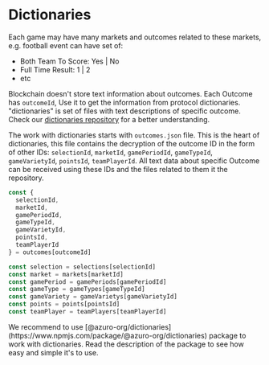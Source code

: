 
# Dictionaries

Each game may have many markets and outcomes related to these markets, e.g. football event can have set of:

- Both Team To Score: Yes | No
- Full Time Result: 1 | 2
- etc

Blockchain doesn't store text information about outcomes. Each Outcome has `outcomeId`, Use it to get the information from
protocol dictionaries. "dictionaries" is set of files with text descriptions of specific outcome. Check our
[dictionaries repository](https://github.com/Azuro-protocol/dictionaries/tree/main/dictionaries) for a better understanding.

The work with dictionaries starts with `outcomes.json` file. This is the heart of dictionaries, this file contains the
decryption of the outcome ID in the form of other IDs: `selectionId`, `marketId`, `gamePeriodId`, `gameTypeId`, `gameVarietyId`,
`pointsId`, `teamPlayerId`. All text data about specific Outcome can be received using these IDs and the files related
to them it the repository.

```ts
const {
  selectionId,
  marketId,
  gamePeriodId,
  gameTypeId,
  gameVarietyId,
  pointsId,
  teamPlayerId
} = outcomes[outcomeId]

const selection = selections[selectionId]
const market = markets[marketId]
const gamePeriod = gamePeriods[gamePeriodId]
const gameType = gameTypes[gameTypeId]
const gameVariety = gameVarietys[gameVarietyId]
const points = points[pointsId]
const teamPlayer = teamPlayers[teamPlayerId]
```

<Callout type="feature">
  We recommend to use [@azuro-org/dictionaries](https://www.npmjs.com/package/@azuro-org/dictionaries) package
  to work with dictionaries. Read the description of the package to see how easy and simple it's to use.
</Callout>
